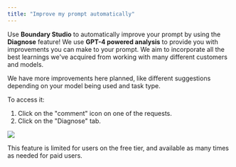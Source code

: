 ```yaml
---
title: "Improve my prompt automatically"
---
```


Use **Boundary Studio** to automatically improve your prompt by using the **Diagnose** feature! We use **GPT-4 powered analysis** to provide you with improvements you can make to your prompt. We aim to incorporate all the best learnings we've acquired from working with many different customers and models.

We have more improvements here planned, like different suggestions depending on your model being used and task type.

To access it:
1. Click on the "comment" icon on one of the requests.
2. Click on the "Diagnose" tab.


<img src="/images/v3/diagnose_feature1.png" />

This feature is limited for users on the free tier, and available as many times as needed for paid users.
